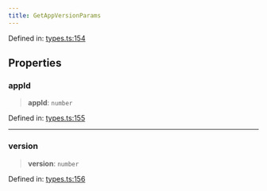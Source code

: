 ```yaml
---
title: GetAppVersionParams
---
```


Defined in: [types.ts:154](https://github.com/LIT-Protocol/Vincent/blob/1c902a7c278246adaf4479901c6e2d38e00321e5/packages/libs/contracts-sdk/src/types.ts#L154)

## Properties

### appId

> **appId**: `number`

Defined in: [types.ts:155](https://github.com/LIT-Protocol/Vincent/blob/1c902a7c278246adaf4479901c6e2d38e00321e5/packages/libs/contracts-sdk/src/types.ts#L155)

***

### version

> **version**: `number`

Defined in: [types.ts:156](https://github.com/LIT-Protocol/Vincent/blob/1c902a7c278246adaf4479901c6e2d38e00321e5/packages/libs/contracts-sdk/src/types.ts#L156)
